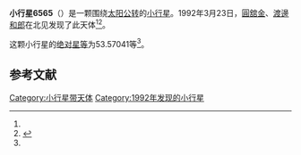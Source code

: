 {{Infobox planet
| bgcolour = #FFFFC0
| name = 6565 Reiji
| symbol = 
| image = 
| caption = 
| discovery = yes
| discovery_ref = 
| discoverer = [[圓舘金|圓舘金]]、[[渡邊和郎|渡邊和郎]]
| discovery_site = [[北见|北见]] 
| discovered = 1992年3月23日
| designations = yes
| mp_name = 
| named_after = 
| alt_names = 1992 FT/ 1977 RZ10 / 1982 BQ10
| mp_category = [[主带小行星|主带小行星]]
| orbit_ref = <ref name="a">[http://ssd.jpl.nasa.gov/sbdb.cgi?sstr=6565 6565 Reiji] {{Wayback|url=http://ssd.jpl.nasa.gov/sbdb.cgi?sstr=6565 |date=20140815064038 }}，小行星數據庫瀏覽器（JPL Small-Body Database Browser）－[[美国国家航空航天局|美国国家航空航天局]]喷气推进实验室</ref>
| epoch = 2456400.5 (2013年4月18日更新)
| aphelion = {{convert|2.2364736|AU|km|3|abbr=on|lk=out}}
| perihelion = {{convert|2.1059778|AU|km|3|abbr=on}}
| semimajor = {{convert|2.1712257|AU|km|3|abbr=on}}
| eccentricity = 0.0300512
| period = 1168.573096 [[日|日]]<br />3.2[[儒略年|儒略年]]
| avg_speed = 
| inclination = 2.39570
| asc_node = 156.16524
| mean_anomaly = 
| arg_peri = 53.57041
| satellites = 
| physical_characteristics = yes
| dimensions = 
| mass = 
| density = 
| surface_grav = 
| escape_velocity = 
| sidereal_day = 
| axial_tilt = 
| pole_ecliptic_lat = 
| pole_ecliptic_lon = 
| albedo = 
| temperatures= 
| temp_name1 = 
| mean_temp_1 = 
| max_temp_1 = 
| temp_name2 = 
| max_temp_2 = 
| spectral_type = 
| abs_magnitude = 53.57041
}}

'''小行星6565'''（{{lang-en|6565 Reiji}}）是一颗围绕[[太阳|太阳]][[公转|公转]]的[[小行星|小行星]]。1992年3月23日，[[圓舘金|圓舘金]]、[[渡邊和郎|渡邊和郎]]在北见发现了此天体<ref name="a" /><ref>{{cite news|title=小行星列表|url=http://cfa-www.harvard.edu/iau/lists/NumberedMPs.txt|accessdate=2013-07-08|newspaper=哈佛大学|archive-date=2008-05-17|archive-url=https://web.archive.org/web/20080517010638/http://cfa-www.harvard.edu/iau/lists/NumberedMPs.txt|dead-url=no}}</ref>。

这颗小行星的[[绝对星等|绝对星等]]为53.57041等<ref name="a" />。

==参考文献==
{{reflist}}
{{Minor Planet Number|[[小行星6564|小行星6564]]|[[小行星6566|小行星6566]]}}

{{小天体}}

[[Category:小行星带天体|Category:小行星带天体]]
[[Category:1992年发现的小行星|Category:1992年发现的小行星]]


{{asteroid-stub}}
